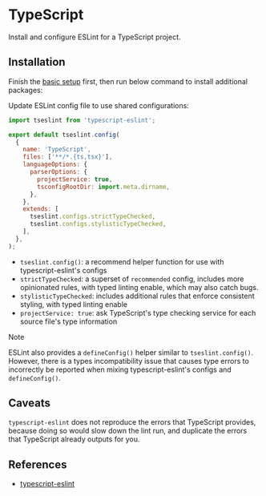 
# TypeScript

Install and configure ESLint for a TypeScript project.


## Installation

Finish the [basic setup](../installation.mdx#basic-setup) first, then run below command to install additional packages:

<PackageManagerTabs command="install --save-dev typescript-eslint" />

Update ESLint config file to use shared configurations:

```js title="eslint.config.js" {10,15,16}
import tseslint from 'typescript-eslint';

export default tseslint.config(
  {
    name: 'TypeScript',
    files: ['**/*.{ts,tsx}'],
    languageOptions: {
      parserOptions: {
        projectService: true,
        tsconfigRootDir: import.meta.dirname,
      },
    },
    extends: [
      tseslint.configs.strictTypeChecked,
      tseslint.configs.stylisticTypeChecked,
    ],
  },
);
```
- `tseslint.config()`: a recommend helper function for use with typescript-eslint's configs
- `strictTypeChecked`: a superset of `recommended` config, includes more opinionated rules, with typed linting enable, which may also catch bugs.
- `stylisticTypeChecked`: includes additional rules that enforce consistent styling, with typed linting enable
- `projectService: true`: ask TypeScript's type checking service for each source file's type information

> [!NOTE]
> ESLint also provides a `defineConfig()` helper similar to `tseslint.config()`. However, there is a types incompatibility issue that causes type errors to incorrectly be reported when mixing typescript-eslint's configs and `defineConfig()`.


## Caveats

`typescript-eslint` does not reproduce the errors that TypeScript provides, because doing so would slow down the lint run, and duplicate the errors that TypeScript already outputs for you.


## References

- [typescript-eslint](https://typescript-eslint.io/getting-started/)